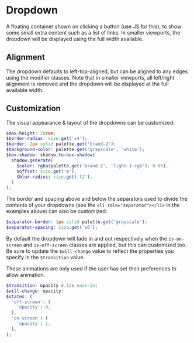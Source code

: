 
<Meta title="Atoms/Dropdown/Overview" />

<Story id="atoms-dropdown--base" inline={false} height="20rem" width="30rem" />

# Dropdown

A floating container shown on clicking a button (use JS for this), to show some small extra content such as a list of links. In smaller viewports, the dropdown will be displayed using the full width available.

## Alignment

The dropdown defaults to left-top-aligned, but can be aligned to any edges using the modifier classes. Note that in smaller viewports, all left/right alignment is removed and the dropdown will be displayed at the full available width.

<Canvas>
  <Story
    id="atoms-dropdown--base"
    inline={false}
    height="20rem"
    width="30rem"
  />
  <Story
    id="atoms-dropdown--right"
    inline={false}
    height="20rem"
    width="30rem"
  />
  <Story id="atoms-dropdown--top" inline={false} height="20rem" width="30rem" />
  <Story
    id="atoms-dropdown--top-right"
    inline={false}
    height="20rem"
    width="30rem"
  />
  <Story
    id="atoms-dropdown--bottom-fullwidth"
    inline={false}
    height="20rem"
    width="30rem"
  />
  <Story
    id="atoms-dropdown--top-fullwidth"
    inline={false}
    height="20rem"
    width="30rem"
  />
</Canvas>

## Customization

The visual appearance & layout of the dropdowns can be customized:

```scss
$max-height: 20rem;
$border-radius: size.get('s4');
$border: 2px solid palette.get('brand-2');
$background-color: palette.get('grayscale', 'white');
$box-shadow: shadow.to-box-shadow(
  shadow.generate(
    $color: rgba(palette.get('brand-2', 'light-1-rgb'), 0.05),
    $offset: size.get('m'),
    $blur-radius: size.get('l2'),
  )
);
```

The border and spacing above and below the separators used to divide the contents of your dropdowns (see the `<li role="separator"></li>` in the examples above) can also be customized:

```scss
$separator-border: 1px solid palette.get('grayscale');
$separator-spacing: size.get('s6');
```

By default the dropdown will fade in and out respectively when the `is-on-screen` and `is-off-screen` classes are applied, but this can customized too. Be sure to update the `$will-change` value to reflect the properties you specify in the `$transition` value.

These animations are only used if the user has set their preferences to allow animation.

```scss
$transition: opacity 0.12s ease-in;
$will-change: opacity;
$states: (
  'off-screen': (
    'opacity': 0,
  ),
  'on-screen': (
    'opacity': 1,
  ),
);
```
